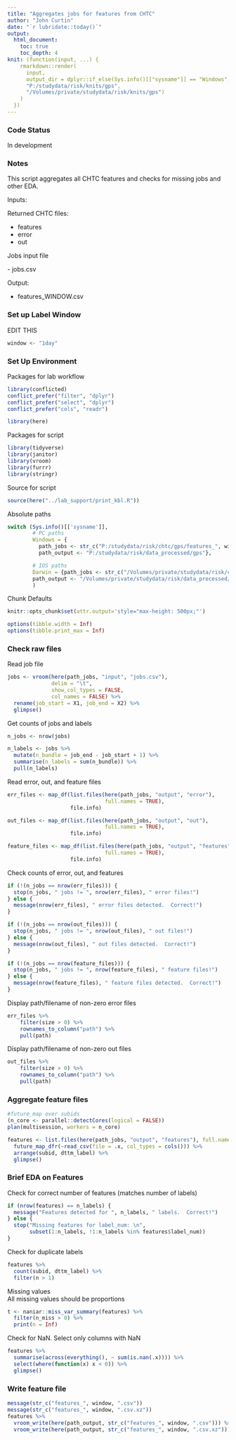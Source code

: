 ```yaml
---
title: "Aggregates jobs for features from CHTC"
author: "John Curtin"
date: "`r lubridate::today()`"
output: 
  html_document:
    toc: true 
    toc_depth: 4
knit: (function(input, ...) {
    rmarkdown::render(
      input,
      output_dir = dplyr::if_else(Sys.info()[["sysname"]] == "Windows",
      "P:/studydata/risk/knits/gps", 
      "/Volumes/private/studydata/risk/knits/gps")
    )
  })
---
```


### Code Status

In development

### Notes   

This script aggregates all CHTC features and checks for missing jobs and other EDA.
  

Inputs:  

Returned CHTC files: 

* features
* error
* out   

Jobs input file   

*-* jobs.csv   

Output:   

* features_WINDOW.csv 

### Set up Label Window

EDIT THIS
```r
window <- "1day"
```


### Set Up Environment

Packages for lab workflow 
```r
library(conflicted) 
conflict_prefer("filter", "dplyr")
conflict_prefer("select", "dplyr")
conflict_prefer("cols", "readr")

library(here)
```

Packages for script
```r
library(tidyverse)  
library(janitor) 
library(vroom)
library(furrr)
library(stringr)
```

Source for script
```r
source(here("../lab_support/print_kbl.R"))
```

Absolute paths
```r
switch (Sys.info()[['sysname']],
        # PC paths
        Windows = {
          path_jobs <- str_c("P:/studydata/risk/chtc/gps/features_", window)
          path_output <- "P:/studydata/risk/data_processed/gps"},

        # IOS paths
        Darwin = {path_jobs <- str_c("/Volumes/private/studydata/risk/chtc/gps/features_", window)
        path_output <- "/Volumes/private/studydata/risk/data_processed/gps"}
        )
```


Chunk Defaults
```r
knitr::opts_chunk$set(attr.output='style="max-height: 500px;"')

options(tibble.width = Inf)
options(tibble.print_max = Inf)
```


### Check raw files

Read job file
```r
jobs <- vroom(here(path_jobs, "input", "jobs.csv"), 
              delim = "\t", 
              show_col_types = FALSE, 
              col_names = FALSE) %>% 
  rename(job_start = X1, job_end = X2) %>% 
  glimpse()
```

Get counts of jobs and labels
```r
n_jobs <- nrow(jobs)

n_labels <- jobs %>% 
  mutate(n_bundle = job_end - job_start + 1) %>% 
  summarise(n_labels = sum(n_bundle)) %>% 
  pull(n_labels)
```

Read error, out, and feature files
```r
err_files <- map_df(list.files(here(path_jobs, "output", "error"), 
                               full.names = TRUE), 
                    file.info)

out_files <- map_df(list.files(here(path_jobs, "output", "out"), 
                               full.names = TRUE), 
                    file.info)

feature_files <- map_df(list.files(here(path_jobs, "output", "features"), 
                               full.names = TRUE), 
                    file.info)
```

Check counts of error, out, and features
```r
if (!(n_jobs == nrow(err_files))) {
  stop(n_jobs, " jobs != ", nrow(err_files), " error files!") 
} else {
  message(nrow(err_files), " error files detected.  Correct!")
}

if (!(n_jobs == nrow(out_files))) {
  stop(n_jobs, " jobs != ", nrow(out_files), " out files!")
} else {
  message(nrow(out_files), " out files detected.  Correct!")
}

if (!(n_jobs == nrow(feature_files))) {
  stop(n_jobs, " jobs != ", nrow(feature_files), " feature files!")
} else {
  message(nrow(feature_files), " feature files detected.  Correct!")
}
```

Display path/filename of non-zero error files
```r
err_files %>%
    filter(size > 0) %>%
    rownames_to_column("path") %>%
    pull(path)
```

Display path/filename of non-zero out files
```r
out_files %>%
    filter(size > 0) %>%
    rownames_to_column("path") %>%
    pull(path)
```


### Aggregate feature files 

```r
 
#future_map over subids
(n_core <- parallel::detectCores(logical = FALSE))
plan(multisession, workers = n_core)

features <- list.files(here(path_jobs, "output", "features"), full.names = TRUE) %>% 
  future_map_dfr(~read_csv(file = .x, col_types = cols())) %>% 
  arrange(subid, dttm_label) %>% 
  glimpse()
```


### Brief EDA on Features

Check for correct number of features (matches number of labels)  

```r
if (nrow(features) == n_labels) {
  message("Features detected for ", n_labels, " labels.  Correct!")
} else {
  stop("Missing features for label_num: \n", 
       subset(1:n_labels, !1:n_labels %in% features$label_num))
}
```


Check for duplicate labels
```r
features %>% 
  count(subid, dttm_label) %>% 
  filter(n > 1)
```

Missing values    
All missing values should be proportions   
```r
t <- naniar::miss_var_summary(features) %>% 
  filter(n_miss > 0) %>% 
  print(n = Inf)
```

Check for NaN.  Select only columns with NaN
```r
features %>% 
  summarise(across(everything(), ~ sum(is.nan(.x)))) %>% 
  select(where(function(x) x < 0)) %>% 
  glimpse() 
```

### Write feature file

```r
message(str_c("features_", window, ".csv"))
message(str_c("features_", window, ".csv.xz"))
features %>% 
  vroom_write(here(path_output, str_c("features_", window, ".csv"))) %>% 
  vroom_write(here(path_output, str_c("features_", window, ".csv.xz")))
```

